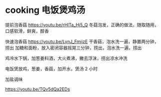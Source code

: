 # cooking 电饭煲鸡汤

提前泡香菇
https://youtu.be/rHlTa_Hj5_Q
冬菇泡发，正确的做法，随取随用，口感软滑，鲜爽，醇香 

快速泡香菇
https://youtu.be/LynJ_FmijzE
干香菇，泡水洗一遍，静置两分钟，捞出
加糖和面粉，放入密闭容器摇晃三分钟，捞出，泡水洗一遍，捞出

鸡冷水下锅，加葱姜料酒，大火煮沸，撇去浮沫，捞出凉水冲洗

电饭煲放鸡，葱姜，香菇，加开水，煲汤 2 小时

加盐调味

https://youtu.be/TQv5dQa2EDs
